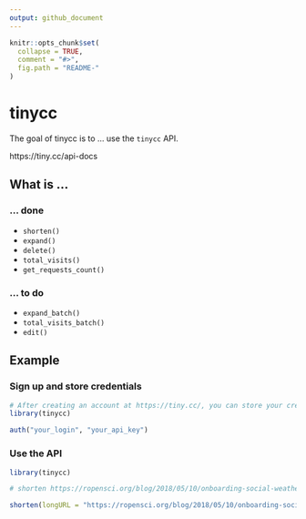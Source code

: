 ```yaml
---
output: github_document
---
```


<!-- README.md is generated from README.Rmd. Please edit that file -->

```r
knitr::opts_chunk$set(
  collapse = TRUE,
  comment = "#>",
  fig.path = "README-"
)
```

# tinycc

The goal of tinycc is to ... use the `tinycc` API.

https://tiny.cc/api-docs

## What is ...

### ... done

* `shorten()`
* `expand()`
* `delete()`
* `total_visits()`
* `get_requests_count()`

### ... to do

* `expand_batch()`
* `total_visits_batch()`
* `edit()`

## Example

### Sign up and store credentials

```r

# After creating an account at https://tiny.cc/, you can store your credentials using auth()
library(tinycc)

auth("your_login", "your_api_key")
```

### Use the API

```r
library(tinycc)

# shorten https://ropensci.org/blog/2018/05/10/onboarding-social-weather/ to http:/tiny.cc/ros002

shorten(longURL = "https://ropensci.org/blog/2018/05/10/onboarding-social-weather/", shortURL = "ros002")
```

